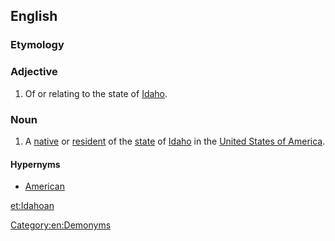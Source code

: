 ==English==

===Etymology===
{{suffix|Idaho|an|lang=en}}

===Adjective===
{{en-adj}}

# Of or relating to the state of [[Idaho]].

===Noun===
{{en-noun}}

# A [[native]] or [[resident]] of the [[state]] of [[Idaho]] in the [[United States of America]].

====Hypernyms====
* [[American]]

[[Category:en:Demonyms]]

[[et:Idahoan]]